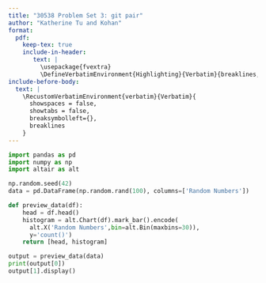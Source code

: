 ```yaml
---
title: "30538 Problem Set 3: git pair"
author: "Katherine Tu and Kohan"
format: 
  pdf:
    keep-tex: true
    include-in-header: 
       text: |
         \usepackage{fvextra}
         \DefineVerbatimEnvironment{Highlighting}{Verbatim}{breaklines,commandchars=\\\{\}}
include-before-body:
  text: |
    \RecustomVerbatimEnvironment{verbatim}{Verbatim}{
      showspaces = false,
      showtabs = false,
      breaksymbolleft={},
      breaklines
    }
---
```


```python
import pandas as pd
import numpy as np
import altair as alt

np.random.seed(42)
data = pd.DataFrame(np.random.rand(100), columns=['Random Numbers'])

def preview_data(df):
    head = df.head() 
    histogram = alt.Chart(df).mark_bar().encode(
      alt.X('Random Numbers',bin=alt.Bin(maxbins=30)),
      y='count()')
    return [head, histogram]

output = preview_data(data)
print(output[0])
output[1].display()

```